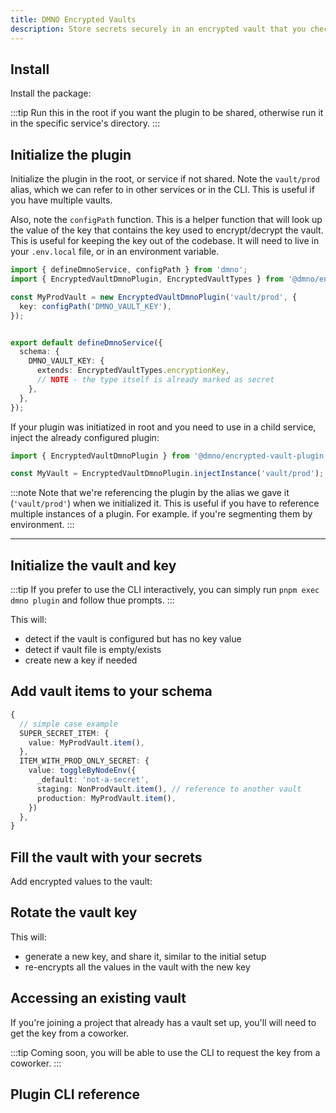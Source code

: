 ```yaml
---
title: DMNO Encrypted Vaults
description: Store secrets securely in an encrypted vault that you check in to your git repo with DMNO Config.
---
```



## Install

Install the package: 

<TabbedCode packageName="@dmno/encrypted-vault-plugin" />

:::tip
Run this in the root if you want the plugin to be shared, otherwise run it in the specific service's directory.
:::

## Initialize the plugin

Initialize the plugin in the root, or service if not shared. Note the `vault/prod` alias, which we can refer to in other services or in the CLI. This is useful if you have multiple vaults.

Also, note the `configPath` function. This is a helper function that will look up the value of the key that contains the key used to encrypt/decrypt the vault. This is useful for keeping the key out of the codebase. It will need to live in your `.env.local` file, or in an environment variable.

```typescript title="[root]/.dmno/config.mts"
import { defineDmnoService, configPath } from 'dmno';
import { EncryptedVaultDmnoPlugin, EncryptedVaultTypes } from '@dmno/encrypted-vault-plugin';

const MyProdVault = new EncryptedVaultDmnoPlugin('vault/prod', {
  key: configPath('DMNO_VAULT_KEY'),
});


export default defineDmnoService({
  schema: {
    DMNO_VAULT_KEY: {
      extends: EncryptedVaultTypes.encryptionKey,
      // NOTE - the type itself is already marked as secret
    },
  },
});
```

If your plugin was initiatized in root and you need to use in a child service, inject the already configured plugin: 

```typescript title="services/child-service/.dmno/config.mts"
import { EncryptedVaultDmnoPlugin } from '@dmno/encrypted-vault-plugin';

const MyVault = EncryptedVaultDmnoPlugin.injectInstance('vault/prod'); // same "instance name" it was created with
```

:::note
Note that we're referencing the plugin by the alias we gave it (`'vault/prod'`) when we initialized it. This is useful if you have to reference multiple instances of a plugin. For example. if you're segmenting them by environment.
:::

-----

## Initialize the vault and key

<TabbedCode command="dmno plugin -p vault -- setup" />

:::tip
If you prefer to use the CLI interactively, you can simply run `pnpm exec dmno plugin` and follow thue prompts.
:::

This will: 
- detect if the vault is configured but has no key value
- detect if vault file is empty/exists
- create new a key if needed


## Add vault items to your schema

```typescript title="config.mts"
{
  // simple case example
  SUPER_SECRET_ITEM: {
    value: MyProdVault.item(),
  },
  ITEM_WITH_PROD_ONLY_SECRET: {
    value: toggleByNodeEnv({
      _default: 'not-a-secret',
      staging: NonProdVault.item(), // reference to another vault
      production: MyProdVault.item(),
    })
  },
}
```

## Fill the vault with your secrets

Add encrypted values to the vault: 

<TabbedCode command="dmno plugin -p vault -- add" />

## Rotate the vault key

<TabbedCode command="dmno plugin -p vault -- rotate-key" />

This will:
- generate a new key, and share it, similar to the initial setup
- re-encrypts all the values in the vault with the new key


## Accessing an existing vault

If you're joining a project that already has a vault set up, you'll will need to get the key from a coworker. 

:::tip
Coming soon, you will be able to use the CLI to request the key from a coworker. 
:::

## Plugin CLI reference

<CliCommand 
  name="plugin" 
  plugin="encrypted-vault" 
/>




